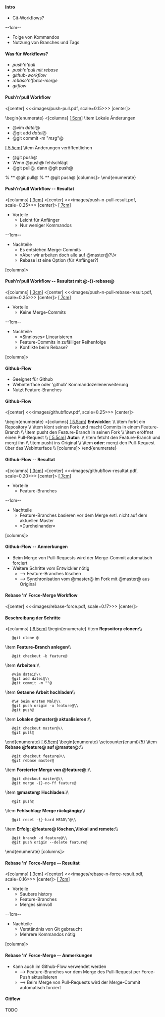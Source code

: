 ==== Intro ====

* Git-Workflows?

--1cm--

* Folge von Kommandos
* Nutzung von Branches und Tags

==== Was für Workflows? ====

* ''push'n'pull''
* ''push'n'pull mit rebase''
* ''github-workflow''
* ''rebase'n'force-merge''
* ''gitflow''

==== Push'n'pull Workflow ====

<[center]
<<<images/push-pull.pdf, scale=0.15>>>
[center]>

\begin{enumerate}
<[columns]
[[[ 5cm ]]]
\item Lokale Änderungen
* @vim ''datei''@
* @git add ''datei''@
* @git commit -m "''msg''"@
[[[ 5.5cm ]]]
\item Änderungen veröffentlichen
* @git push@
* Wenn @push@ fehlschlägt
* @git pull@, dann @git push@
% ** @git pull@
% ** @git push@
[columns]>
\end{enumerate}

==== Push'n'pull Workflow -- Resultat ====

<[columns]
[[[ 3cm ]]]
<[center]
<<<images/push-n-pull-result.pdf, scale=0.25>>>
[center]>
[[[ 7cm ]]]
* Vorteile
** Leicht für Anfänger
** Nur weniger Kommandos
--1cm--
* Nachteile
** Es entstehen Merge-Commits
** »Aber wir arbeiten doch alle auf @master@?\!«
** Rebase ist eine Option (für Anfänger?)
[columns]>

==== Push'n'pull Workflow -- Resultat mit @-{}-rebase@ ====

<[columns]
[[[ 3cm ]]]
<[center]
<<<images/push-n-pull-rebase-result.pdf, scale=0.25>>>
[center]>
[[[ 7cm ]]]
* Vorteile
** Keine Merge-Commits
--1cm--
* Nachteile
** »Sinnloses« Linearisieren
** Feature-Commits in zufälliger Reihenfolge
** Konflikte beim Rebase?
[columns]>

==== Github-Flow ====

* Geeignet für Github
* Webinterface oder 'github' Kommandozeilenerweiterung
* Nutzt Feature-Branches

==== Github-Flow ====

<[center]
<<<images/githubflow.pdf, scale=0.25>>>
[center]>

\begin{enumerate}
<[columns]
[[[ 5.5cm ]]]
'''Entwickler''': \\
\item forkt ein Repository \\
\item klont seinen Fork und macht Commits in einem Feature-Branch \\
\item pusht den Feature-Branch in seinen Fork \\
\item eröffnet einen Pull-Request \\
[[[ 5.5cm ]]]
'''Autor''': \\
\item fetcht den Feature-Branch und mergt ihn \\
\item pusht ins Original \\
\item '''oder''': mergt den Pull-Request über das Webinterface \\
[columns]>
\end{enumerate}

==== Github-Flow -- Resultat ====

<[columns]
[[[ 3cm ]]]
<[center]
<<<images/githubflow-resultat.pdf, scale=0.20>>>
[center]>
[[[ 7cm ]]]
* Vorteile
** Feature-Branches
--1cm--
* Nachteile
** Feature-Branches basieren vor dem Merge evtl. nicht auf dem aktuellen Master
** »Durcheinander«
[columns]>

==== Github-Flow -- Anmerkungen ====

* Beim Merge von Pull-Requests wird der Merge-Commit automatisch forciert
* Weitere Schritte vom Entwickler nötig
** --> Feature-Branches löschen
** --> Synchronisation vom @master@ im Fork mit @master@ aus Original

==== Rebase 'n' Force-Merge Workflow ====

<[center]
<<<images/rebase-force.pdf, scale=0.17>>>
[center]>

==== Beschreibung der Schritte ====

<[columns]
[[[ 6.5cm ]]]
\begin{enumerate}
\item '''Repsoitory clonen:'''\\
    @git clone <url>@
\item '''Feature-Branch anlegen'''\\
    @git checkout -b feature@
\item '''Arbeiten:'''\\
    @vim datei@\\
    @git add datei@\\
    @git commit -m "<msg>"@
\item '''Getaene Arbeit hochladen'''\\
    @\# beim ersten Mal@\\
    @git push origin -u feature@\\
    @git push@
\item '''Lokalen @master@ aktualisieren:'''\\
    @git checkout master@\\
    @git pull@
\end{enumerate}
[[[ 6.5cm ]]]
\begin{enumerate}
\setcounter{enumi}{5}
\item '''Rebase @feature@ auf @master@:'''\\
    @git checkout feature@\\
    @git rebase master@
\item '''Forcierter Merge von @feature@:'''\\
    @git checkout master@\\
    @git merge -{}-no-ff feature@
\item '''@master@  Hochladen:'''\\
    @git push@
\item '''Fehlschlag: Merge rückgängig:'''\\
    @git reset -{}-hard HEAD\^@\\
\item '''Erfolg: @feature@ löschen,\\lokal und remote:'''\\
    @git branch -d feature@\\
    @git push origin --delete feature@
\end{enumerate}
[columns]>

==== Rebase 'n' Force-Merge -- Resultat ====

<[columns]
[[[ 3cm ]]]
<[center]
<<<images/rebase-n-force-result.pdf, scale=0.16>>>
[center]>
[[[ 7cm ]]]
* Vorteile
** Saubere history
** Feature-Branches
** Merges sinnvoll
--1cm--
* Nachteile
** Verständnis von Git gebraucht
** Mehrere Kommandos nötig
[columns]>

==== Rebase 'n' Force-Merge -- Anmerkungen ====

* Kann auch im Github-Flow verwendet werden
** --> Feature-Branches vor dem Merge des Pull-Request per Force-Push aktualisieren
** --> Beim Merge von Pull-Requests wird der Merge-Commit automatisch forciert

==== Gitflow ====

TODO
